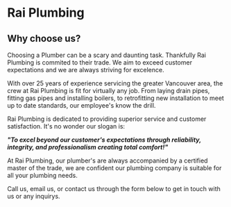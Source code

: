 # Rai Plumbing

## Why choose us?

Choosing a Plumber can be a scary and daunting task. Thankfully
Rai Plumbing is commited to their trade. We aim to exceed customer
expectations and we are always striving for excelence.

With over 25 years of experience servicing the greater Vancouver
area, the crew at Rai Plumbing is fit for virtually any job. From
laying drain pipes, fitting gas pipes and installing boilers, to
retrofitting new installation to meet up to date standards, our
employee's know the drill.

Rai Plumbing is dedicated to providing superior service and
customer satisfaction. It's no wonder our slogan is:

**_"To excel beyond our customer's expectations through
reliability, integrity, and professionalism creating total
comfort!"_**

At Rai Plumbing, our plumber's are always accompanied by a
certified master of the trade, we are confident our plumbing
company is suitable for all your plumbing needs.

Call us, email us, or contact us through the form below to get in
touch with us or any inquirys.
